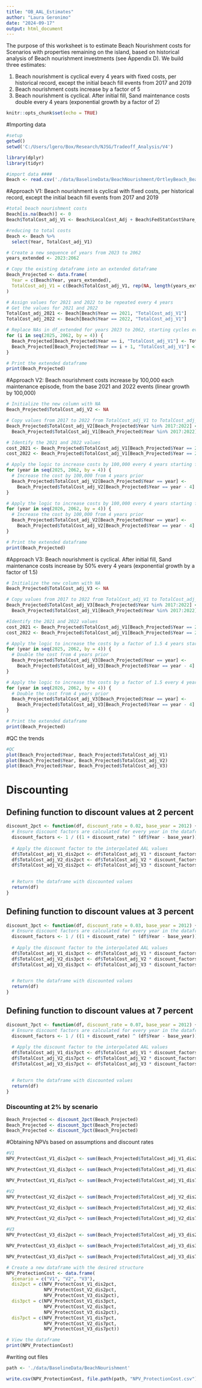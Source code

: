 ```yaml
---
title: "OB_AAL_Estimates"
author: "Laura Geronimo"
date: "2024-09-17"
output: html_document
---
```



The purpose of this worksheet is to estimate Beach Nourishment costs for Scenarios with properties remaining on the island, based on historical analysis of Beach nourishment investments (see Appendix D). We build three estimates:

1) Beach nourishment is cyclical every 4 years with fixed costs, per historical record, except the initial beach fill events from 2017 and 2019
2) Beach nourishment costs increase by a factor of 5
3) Beach nourishment is cyclical. After initial fill, Sand maintenance costs double every 4 years (exponential growth by a factor of 2)



```r
knitr::opts_chunk$set(echo = TRUE)
```

#Importing data
```r
#setup
getwd()
setwd('C:/Users/lgero/Box/Research/NJSG/Tradeoff_Analysis/V4')

library(dplyr)
library(tidyr)

#import data ####
Beach <- read.csv('./data/BaselineData/BeachNourishment/OrtleyBeach_BeachNourishment.csv')


```


#Approach V1: Beach nourishment is cyclical with fixed costs, per historical record, except the initial beach fill events from 2017 and 2019
```r
#total beach nourishment costs
Beach[is.na(Beach)] <- 0
Beach$TotalCost_adj_V1 <- Beach$LocalCost_Adj + Beach$FedStatCostShare_adj

#reducing to total costs
Beach <- Beach %>%
  select(Year, TotalCost_adj_V1)

# Create a new sequence of years from 2023 to 2062
years_extended <- 2023:2062

# Copy the existing dataframe into an extended dataframe
Beach_Projected <- data.frame(
  Year = c(Beach$Year, years_extended),
  TotalCost_adj_V1 = c(Beach$TotalCost_adj_V1, rep(NA, length(years_extended)))  # Placeholder for new years
)

# Assign values for 2021 and 2022 to be repeated every 4 years
# Get the values for 2021 and 2022
TotalCost_adj_2021 <- Beach[Beach$Year == 2021, "TotalCost_adj_V1"]
TotalCost_adj_2022 <- Beach[Beach$Year == 2022, "TotalCost_adj_V1"]

# Replace NAs in df_extended for years 2023 to 2062, starting cycles every 4 years
for (i in seq(2025, 2062, by = 4)) {
  Beach_Projected[Beach_Projected$Year == i, "TotalCost_adj_V1"] <- TotalCost_adj_2021
  Beach_Projected[Beach_Projected$Year == i + 1, "TotalCost_adj_V1"] <- TotalCost_adj_2022
}

# Print the extended dataframe
print(Beach_Projected)
```


#Approach V2: Beach nourishment costs increase by 100,000 each maintenance episode, from the base 2021 and 2022 events (linear growth by 100,000)
```r
# Initialize the new column with NA
Beach_Projected$TotalCost_adj_V2 <- NA

# Copy values from 2017 to 2022 from TotalCost_adj_V1 to TotalCost_adj_V2
Beach_Projected$TotalCost_adj_V2[Beach_Projected$Year %in% 2017:2022] <- 
  Beach_Projected$TotalCost_adj_V1[Beach_Projected$Year %in% 2017:2022]

# Identify the 2021 and 2022 values
cost_2021 <- Beach_Projected$TotalCost_adj_V1[Beach_Projected$Year == 2021]
cost_2022 <- Beach_Projected$TotalCost_adj_V1[Beach_Projected$Year == 2022]

# Apply the logic to increase costs by 100,000 every 4 years starting from 2021
for (year in seq(2025, 2062, by = 4)) {
  # Increase the cost by 100,000 from 4 years prior
  Beach_Projected$TotalCost_adj_V2[Beach_Projected$Year == year] <- 
    Beach_Projected$TotalCost_adj_V2[Beach_Projected$Year == year - 4] + 100000
}

# Apply the logic to increase costs by 100,000 every 4 years starting from 2022
for (year in seq(2026, 2062, by = 4)) {
  # Increase the cost by 100,000 from 4 years prior
  Beach_Projected$TotalCost_adj_V2[Beach_Projected$Year == year] <- 
    Beach_Projected$TotalCost_adj_V2[Beach_Projected$Year == year - 4] + 100000
}

# Print the extended dataframe
print(Beach_Projected)

```



#Approach V3: Beach nourishment is cyclical. After initial fill, Sand maintenance costs increase by 50% every 4 years (exponential growth by a factor of 1.5)
```r
# Initialize the new column with NA
Beach_Projected$TotalCost_adj_V3 <- NA

# Copy values from 2017 to 2022 from TotalCost_adj_V1 to TotalCost_adj_V3
Beach_Projected$TotalCost_adj_V3[Beach_Projected$Year %in% 2017:2022] <- 
  Beach_Projected$TotalCost_adj_V1[Beach_Projected$Year %in% 2017:2022]

#Identify the 2021 and 2022 values
cost_2021 <- Beach_Projected$TotalCost_adj_V1[Beach_Projected$Year == 2021]
cost_2022 <- Beach_Projected$TotalCost_adj_V1[Beach_Projected$Year == 2022]

# Apply the logic to increase the costs by a factor of 1.5 4 years starting from 2021
for (year in seq(2025, 2062, by = 4)) {
  # Double the cost from 4 years prior
  Beach_Projected$TotalCost_adj_V3[Beach_Projected$Year == year] <- 
    Beach_Projected$TotalCost_adj_V3[Beach_Projected$Year == year - 4] * 1.5
}

# Apply the logic to increase the costs by a factor of 1.5 every 4 years starting from 2022
for (year in seq(2026, 2062, by = 4)) {
  # Double the cost from 4 years prior
  Beach_Projected$TotalCost_adj_V3[Beach_Projected$Year == year] <- 
    Beach_Projected$TotalCost_adj_V3[Beach_Projected$Year == year - 4] * 1.5
}

# Print the extended dataframe
print(Beach_Projected)


```

#QC the trends
```R
#QC
plot(Beach_Projected$Year, Beach_Projected$TotalCost_adj_V1)
plot(Beach_Projected$Year, Beach_Projected$TotalCost_adj_V2)
plot(Beach_Projected$Year, Beach_Projected$TotalCost_adj_V3)

```

# Discounting 
## Defining function to discount values at 2 percent
```r
discount_2pct <- function(df, discount_rate = 0.02, base_year = 2012) {
  # Ensure discount factors are calculated for every year in the dataframe
  discount_factors <- 1 / ((1 + discount_rate) ^ (df$Year - base_year))
  
  # Apply the discount factor to the interpolated AAL values
  df$TotalCost_adj_V1_dis2pct <- df$TotalCost_adj_V1 * discount_factors
  df$TotalCost_adj_V2_dis2pct <- df$TotalCost_adj_V2 * discount_factors
  df$TotalCost_adj_V3_dis2pct <- df$TotalCost_adj_V3 * discount_factors

  
  # Return the dataframe with discounted values
  return(df)
}

```

## Defining function to discount values at 3 percent
```r
discount_3pct <- function(df, discount_rate = 0.03, base_year = 2012) {
  # Ensure discount factors are calculated for every year in the dataframe
  discount_factors <- 1 / ((1 + discount_rate) ^ (df$Year - base_year))
  
  # Apply the discount factor to the interpolated AAL values
  df$TotalCost_adj_V1_dis3pct <- df$TotalCost_adj_V1 * discount_factors
  df$TotalCost_adj_V2_dis3pct <- df$TotalCost_adj_V2 * discount_factors
  df$TotalCost_adj_V3_dis3pct <- df$TotalCost_adj_V3 * discount_factors

  
  # Return the dataframe with discounted values
  return(df)
}

```


## Defining function to discount values at 7 percent
```r
discount_7pct <- function(df, discount_rate = 0.07, base_year = 2012) {
  # Ensure discount factors are calculated for every year in the dataframe
  discount_factors <- 1 / ((1 + discount_rate) ^ (df$Year - base_year))
  
  # Apply the discount factor to the interpolated AAL values
  df$TotalCost_adj_V1_dis7pct <- df$TotalCost_adj_V1 * discount_factors
  df$TotalCost_adj_V2_dis7pct <- df$TotalCost_adj_V2 * discount_factors
  df$TotalCost_adj_V3_dis7pct <- df$TotalCost_adj_V3 * discount_factors

  
  # Return the dataframe with discounted values
  return(df)
}

```

### Discounting  at 2% by scenario
```r

Beach_Projected <- discount_2pct(Beach_Projected)
Beach_Projected <- discount_3pct(Beach_Projected)
Beach_Projected <- discount_7pct(Beach_Projected)

```


#Obtaining NPVs based on assumptions and discount rates
```r

#V1
NPV_ProtectCost_V1_dis2pct <- sum(Beach_Projected$TotalCost_adj_V1_dis2pct[Beach_Projected$Year %in% 2023:2062], na.rm=T)

NPV_ProtectCost_V1_dis3pct <- sum(Beach_Projected$TotalCost_adj_V1_dis3pct[Beach_Projected$Year %in% 2023:2062], na.rm=T)

NPV_ProtectCost_V1_dis7pct <- sum(Beach_Projected$TotalCost_adj_V1_dis7pct[Beach_Projected$Year %in% 2023:2062], na.rm=T)

#V2
NPV_ProtectCost_V2_dis2pct <- sum(Beach_Projected$TotalCost_adj_V2_dis2pct[Beach_Projected$Year %in% 2023:2062], na.rm=T)

NPV_ProtectCost_V2_dis3pct <- sum(Beach_Projected$TotalCost_adj_V2_dis3pct[Beach_Projected$Year %in% 2023:2062], na.rm=T)

NPV_ProtectCost_V2_dis7pct <- sum(Beach_Projected$TotalCost_adj_V2_dis7pct[Beach_Projected$Year %in% 2023:2062], na.rm=T)

#V3
NPV_ProtectCost_V3_dis2pct <- sum(Beach_Projected$TotalCost_adj_V3_dis2pct[Beach_Projected$Year %in% 2023:2062], na.rm=T)

NPV_ProtectCost_V3_dis3pct <- sum(Beach_Projected$TotalCost_adj_V3_dis3pct[Beach_Projected$Year %in% 2023:2062], na.rm=T)

NPV_ProtectCost_V3_dis7pct <- sum(Beach_Projected$TotalCost_adj_V3_dis7pct[Beach_Projected$Year %in% 2023:2062], na.rm=T)

# Create a new dataframe with the desired structure
NPV_ProtectionCost <- data.frame(
  Scenario = c("V1", "V2", "V3"),
  dis2pct = c(NPV_ProtectCost_V1_dis2pct, 
              NPV_ProtectCost_V2_dis2pct, 
              NPV_ProtectCost_V3_dis2pct),
  dis3pct = c(NPV_ProtectCost_V1_dis3pct, 
              NPV_ProtectCost_V2_dis3pct,
              NPV_ProtectCost_V3_dis2pct),
  dis7pct = c(NPV_ProtectCost_V1_dis7pct, 
              NPV_ProtectCost_V2_dis7pct,
              NPV_ProtectCost_V3_dis7pct))

# View the dataframe
print(NPV_ProtectionCost)
```


#writing out files
```r
path <- './data/BaselineData/BeachNourishment'

write.csv(NPV_ProtectionCost, file.path(path, "NPV_ProtectionCost.csv"), row.names = FALSE)

```